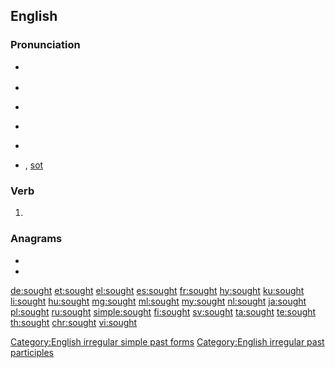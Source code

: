 ==English==

===Pronunciation===
* {{a|UK}} {{IPA|/sɔːt/|lang=en}}
* {{rhymes|ɔːt|lang=en}}
* {{a|US}} {{IPA|/sɔt/|lang=en}}
* {{a|cot-caught}} {{IPA|/sɑt/|lang=en}}
* {{audio|en-us-sought.ogg|Audio (US)|lang=en}}
* {{homophones|lang=en|sort}} {{qualifier|in [[non-rhotic]] accents}}, [[sot]] {{qualifier|with cot-caught merger}}

===Verb===
{{head|en|verb form}}

# {{en-past of|seek}}

===Anagrams===
* {{l|en|oughts}}
* {{l|en|toughs}}

[[Category:English irregular simple past forms]]
[[Category:English irregular past participles]]

[[de:sought]]
[[et:sought]]
[[el:sought]]
[[es:sought]]
[[fr:sought]]
[[hy:sought]]
[[ku:sought]]
[[li:sought]]
[[hu:sought]]
[[mg:sought]]
[[ml:sought]]
[[my:sought]]
[[nl:sought]]
[[ja:sought]]
[[pl:sought]]
[[ru:sought]]
[[simple:sought]]
[[fi:sought]]
[[sv:sought]]
[[ta:sought]]
[[te:sought]]
[[th:sought]]
[[chr:sought]]
[[vi:sought]]